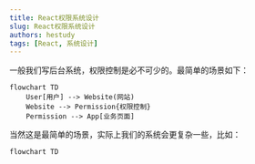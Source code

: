 ```yaml
---
title: React权限系统设计
slug: React权限系统设计
authors: hestudy
tags: [React, 系统设计]
---
```


一般我们写后台系统，权限控制是必不可少的。最简单的场景如下：

```mermaid
flowchart TD
    User[用户] --> Website(网站)
    Website --> Permission{权限控制}
    Permission --> App[业务页面]
```

当然这是最简单的场景，实际上我们的系统会更复杂一些，比如：

```mermaid
flowchart TD

```
